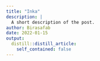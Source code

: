 ```yaml
---
title: "Inka"
description: |
  A short description of the post.
author: Birasafab
date: 2022-01-15
output:
  distill::distill_article:
    self_contained: false
---
```




